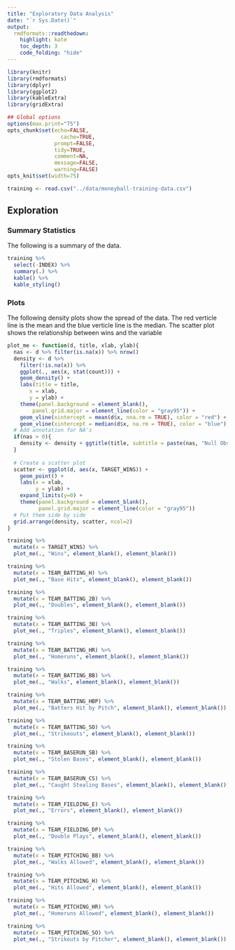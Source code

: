 ```yaml
---
title: "Exploratory Data Analysis"
date: "`r Sys.Date()`"
output:
  rmdformats::readthedown:
    highlight: kate
    toc_depth: 3
    code_folding: "hide"
---
```


```r
library(knitr)
library(rmdformats)
library(dplyr)
library(ggplot2)
library(kableExtra)
library(gridExtra)

## Global options
options(max.print="75")
opts_chunk$set(echo=FALSE,
	             cache=TRUE,
               prompt=FALSE,
               tidy=TRUE,
               comment=NA,
               message=FALSE,
               warning=FALSE)
opts_knit$set(width=75)
```

```r
training <- read.csv("../data/moneyball-training-data.csv")
```

## Exploration

### Summary Statistics

The following is a summary of the data.

```r
training %>% 
  select(-INDEX) %>%
  summary(.) %>%
  kable() %>%
  kable_styling()
```

### Plots

The following density plots show the spread of the data.  The red verticle line is the mean and the blue verticle line is the median.  The scatter plot shows the relationship between wins and the variable

```r
plot_me <- function(d, title, xlab, ylab){
  nas <- d %>% filter(is.na(x)) %>% nrow()
  density <- d %>%
    filter(!is.na(x)) %>%
    ggplot(., aes(x, stat(count))) +
    geom_density() +
    labs(title = title, 
       x = xlab,
       y = ylab) +
    theme(panel.background = element_blank(),
        panel.grid.major = element_line(color = "gray95")) +
    geom_vline(xintercept = mean(d$x, nna.rm = TRUE), color = "red") +
    geom_vline(xintercept = median(d$x, na.rm = TRUE), color = "blue")
  # Add annotation for NA's
  if(nas > 0){
    density <- density + ggtitle(title, subtitle = paste(nas, "Null Observations")) 
  }
  
  # Create a scatter plot
  scatter <- ggplot(d, aes(x, TARGET_WINS)) +
    geom_point() + 
    labs(x = xlab,
         y = ylab) +
    expand_limits(y=0) +
    theme(panel.background = element_blank(),
          panel.grid.major = element_line(color = "gray95"))
  # Put them side by side
  grid.arrange(density, scatter, ncol=2)
}
```

```r
training %>%
  mutate(x = TARGET_WINS) %>%
  plot_me(., "Wins", element_blank(), element_blank())
```

```r
training %>%
  mutate(x = TEAM_BATTING_H) %>%
  plot_me(., "Base Hits", element_blank(), element_blank())
```

```r
training %>%
  mutate(x = TEAM_BATTING_2B) %>%
  plot_me(., "Doubles", element_blank(), element_blank())
```

```r
training %>%
  mutate(x = TEAM_BATTING_3B) %>%
  plot_me(., "Triples", element_blank(), element_blank())
```

```r
training %>%
  mutate(x = TEAM_BATTING_HR) %>%
  plot_me(., "Homeruns", element_blank(), element_blank())
```

```r
training %>%
  mutate(x = TEAM_BATTING_BB) %>%
  plot_me(., "Walks", element_blank(), element_blank())
```

```r
training %>%
  mutate(x = TEAM_BATTING_HBP) %>%
  plot_me(., "Batters Hit by Pitch", element_blank(), element_blank())
```

```r
training %>%
  mutate(x = TEAM_BATTING_SO) %>%
  plot_me(., "Strikeouts", element_blank(), element_blank())
```

```r
training %>%
  mutate(x = TEAM_BASERUN_SB) %>%
  plot_me(., "Stolen Bases", element_blank(), element_blank())
```

```r
training %>%
  mutate(x = TEAM_BASERUN_CS) %>%
  plot_me(., "Caught Stealing Bases", element_blank(), element_blank())
```

```r
training %>%
  mutate(x = TEAM_FIELDING_E) %>%
  plot_me(., "Errors", element_blank(), element_blank())
```

```r
training %>%
  mutate(x = TEAM_FIELDING_DP) %>%
  plot_me(., "Double Plays", element_blank(), element_blank())
```

```r
training %>%
  mutate(x = TEAM_PITCHING_BB) %>%
  plot_me(., "Walks Allowed", element_blank(), element_blank())
```

```r
training %>%
  mutate(x = TEAM_PITCHING_H) %>%
  plot_me(., "Hits Allowed", element_blank(), element_blank())
```

```r
training %>%
  mutate(x = TEAM_PITCHING_HR) %>%
  plot_me(., "Homeruns Allowed", element_blank(), element_blank())
```

```r
training %>%
  mutate(x = TEAM_PITCHING_SO) %>%
  plot_me(., "Strikouts by Pitcher", element_blank(), element_blank())
```

